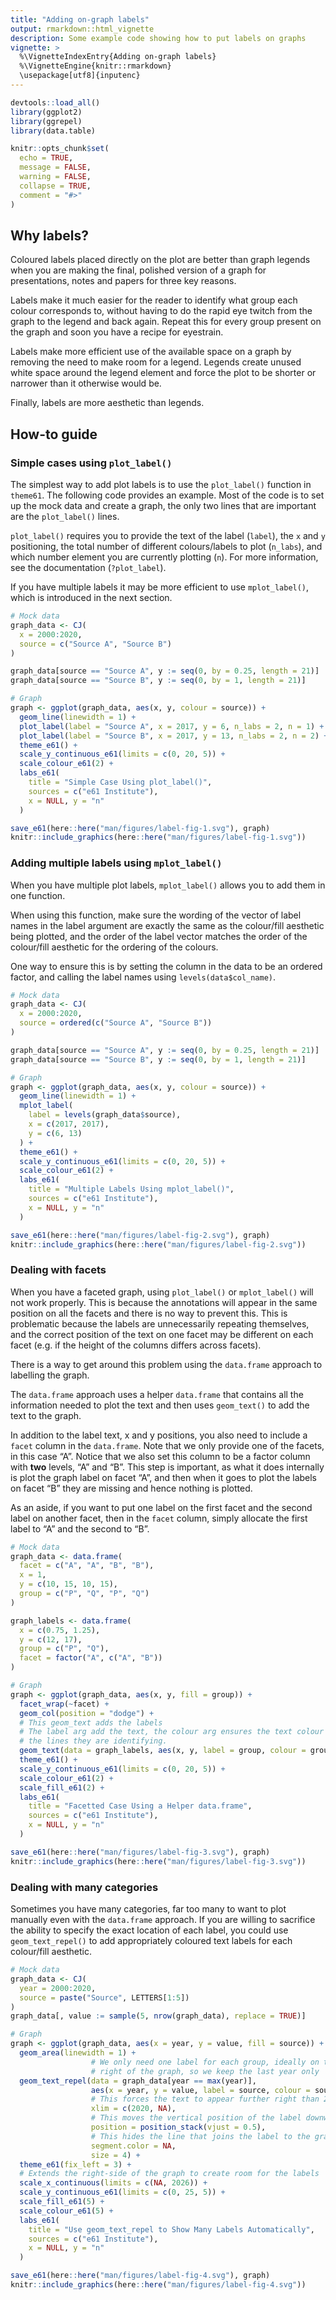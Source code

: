 ```yaml
---
title: "Adding on-graph labels"
output: rmarkdown::html_vignette
description: Some example code showing how to put labels on graphs
vignette: >
  %\VignetteIndexEntry{Adding on-graph labels}
  %\VignetteEngine{knitr::rmarkdown}
  \usepackage[utf8]{inputenc}
---
```


```r
devtools::load_all()
library(ggplot2)
library(ggrepel)
library(data.table)

knitr::opts_chunk$set(
  echo = TRUE,
  message = FALSE,
  warning = FALSE,
  collapse = TRUE,
  comment = "#>"
)
```

## Why labels?

Coloured labels placed directly on the plot are better than graph legends when you are making the final, polished version of a graph for presentations, notes and papers for three key reasons.

Labels make it much easier for the reader to identify what group each colour corresponds to, without having to do the rapid eye twitch from the graph to the legend and back again. Repeat this for every group present on the graph and soon you have a recipe for eyestrain.

Labels make more efficient use of the available space on a graph by removing the need to make room for a legend. Legends create unused white space around the legend element and force the plot to be shorter or narrower than it otherwise would be.

Finally, labels are more aesthetic than legends.

## How-to guide

### Simple cases using `plot_label()`

The simplest way to add plot labels is to use the `plot_label()` function in `theme61`. The following code provides an example. Most of the code is to set up the mock data and create a graph, the only two lines that are important are the `plot_label()` lines.

`plot_label()` requires you to provide the text of the label (`label`), the `x` and `y` positioning, the total number of different colours/labels to plot (`n_labs`), and which number element you are currently plotting (`n`). For more information, see the documentation (`?plot_label`).

If you have multiple labels it may be more efficient to use `mplot_label()`, which is introduced in the next section.

```r
# Mock data
graph_data <- CJ(
  x = 2000:2020,
  source = c("Source A", "Source B")
)

graph_data[source == "Source A", y := seq(0, by = 0.25, length = 21)]
graph_data[source == "Source B", y := seq(0, by = 1, length = 21)]

# Graph
graph <- ggplot(graph_data, aes(x, y, colour = source)) +
  geom_line(linewidth = 1) +
  plot_label(label = "Source A", x = 2017, y = 6, n_labs = 2, n = 1) +
  plot_label(label = "Source B", x = 2017, y = 13, n_labs = 2, n = 2) +
  theme_e61() +
  scale_y_continuous_e61(limits = c(0, 20, 5)) +
  scale_colour_e61(2) +
  labs_e61(
    title = "Simple Case Using plot_label()",
    sources = c("e61 Institute"),
    x = NULL, y = "n"
  )

save_e61(here::here("man/figures/label-fig-1.svg"), graph)
knitr::include_graphics(here::here("man/figures/label-fig-1.svg"))

```

### Adding multiple labels using `mplot_label()`

When you have multiple plot labels, `mplot_label()` allows you to add them in one function. 

When using this function, make sure the wording of the vector of label names in the label argument are exactly the same as the colour/fill aesthetic being plotted, and the order of the label vector matches the order of the colour/fill aesthetic for the ordering of the colours.  

One way to ensure this is by setting the column in the data to be an ordered factor, and calling the label names using `levels(data$col_name)`.

```r
# Mock data
graph_data <- CJ(
  x = 2000:2020,
  source = ordered(c("Source A", "Source B"))
)

graph_data[source == "Source A", y := seq(0, by = 0.25, length = 21)]
graph_data[source == "Source B", y := seq(0, by = 1, length = 21)]

# Graph
graph <- ggplot(graph_data, aes(x, y, colour = source)) +
  geom_line(linewidth = 1) +
  mplot_label(
    label = levels(graph_data$source),
    x = c(2017, 2017),
    y = c(6, 13)
  ) +
  theme_e61() +
  scale_y_continuous_e61(limits = c(0, 20, 5)) +
  scale_colour_e61(2) +
  labs_e61(
    title = "Multiple Labels Using mplot_label()",
    sources = c("e61 Institute"),
    x = NULL, y = "n"
  )

save_e61(here::here("man/figures/label-fig-2.svg"), graph)
knitr::include_graphics(here::here("man/figures/label-fig-2.svg"))

```

### Dealing with facets

When you have a faceted graph, using `plot_label()` or `mplot_label()` will not work properly. This is because the annotations will appear in the same position on all the facets and there is no way to prevent this. This is problematic because the labels are unnecessarily repeating themselves, and the correct position of the text on one facet may be different on each facet (e.g. if the height of the columns differs across facets).

There is a way to get around this problem using the `data.frame` approach to labelling the graph.

The `data.frame` approach uses a helper `data.frame` that contains all the information needed to plot the text and then uses `geom_text()` to add the text to the graph. 

In addition to the label text, x and y positions, you also need to include a `facet` column in the `data.frame`. Note that we only provide one of the facets, in this case "A". Notice that we also set this column to be a factor column with **two** levels, "A" and "B". This step is important, as what it does internally is plot the graph label on facet "A", and then when it goes to plot the labels on facet "B" they are missing and hence nothing is plotted.

As an aside, if you want to put one label on the first facet and the second label on another facet, then in the `facet` column, simply allocate the first label to "A" and the second to "B".

```r
# Mock data
graph_data <- data.frame(
  facet = c("A", "A", "B", "B"),
  x = 1,
  y = c(10, 15, 10, 15),
  group = c("P", "Q", "P", "Q")
)

graph_labels <- data.frame(
  x = c(0.75, 1.25),
  y = c(12, 17),
  group = c("P", "Q"),
  facet = factor("A", c("A", "B"))
)

# Graph
graph <- ggplot(graph_data, aes(x, y, fill = group)) +
  facet_wrap(~facet) +
  geom_col(position = "dodge") +
  # This geom_text adds the labels
  # The label arg add the text, the colour arg ensures the text colour matches 
  # the lines they are identifying.
  geom_text(data = graph_labels, aes(x, y, label = group, colour = group)) +
  theme_e61() +
  scale_y_continuous_e61(limits = c(0, 20, 5)) +
  scale_colour_e61(2) +
  scale_fill_e61(2) +
  labs_e61(
    title = "Facetted Case Using a Helper data.frame",
    sources = c("e61 Institute"),
    x = NULL, y = "n"
  )

save_e61(here::here("man/figures/label-fig-3.svg"), graph)
knitr::include_graphics(here::here("man/figures/label-fig-3.svg"))

```

### Dealing with many categories

Sometimes you have many categories, far too many to want to plot manually even with the `data.frame` approach. If you are willing to sacrifice the ability to specify the exact location of each label, you could use `geom_text_repel()` to add appropriately coloured text labels for each colour/fill aesthetic. 

```r
# Mock data
graph_data <- CJ(
  year = 2000:2020,
  source = paste("Source", LETTERS[1:5])
)
graph_data[, value := sample(5, nrow(graph_data), replace = TRUE)]

# Graph
graph <- ggplot(graph_data, aes(x = year, y = value, fill = source)) +
  geom_area(linewidth = 1) +
                  # We only need one label for each group, ideally on the far 
                  # right of the graph, so we keep the last year only
  geom_text_repel(data = graph_data[year == max(year)],
                  aes(x = year, y = value, label = source, colour = source),
                  # This forces the text to appear further right than 2020
                  xlim = c(2020, NA),
                  # This moves the vertical position of the label downwards
                  position = position_stack(vjust = 0.5),
                  # This hides the line that joins the label to the graph element
                  segment.color = NA,
                  size = 4) +
  theme_e61(fix_left = 3) +
  # Extends the right-side of the graph to create room for the labels
  scale_x_continuous(limits = c(NA, 2026)) +
  scale_y_continuous_e61(limits = c(0, 25, 5)) +
  scale_fill_e61(5) +
  scale_colour_e61(5) +
  labs_e61(
    title = "Use geom_text_repel to Show Many Labels Automatically",
    sources = c("e61 Institute"),
    x = NULL, y = "n"
  )

save_e61(here::here("man/figures/label-fig-4.svg"), graph)
knitr::include_graphics(here::here("man/figures/label-fig-4.svg"))

```
